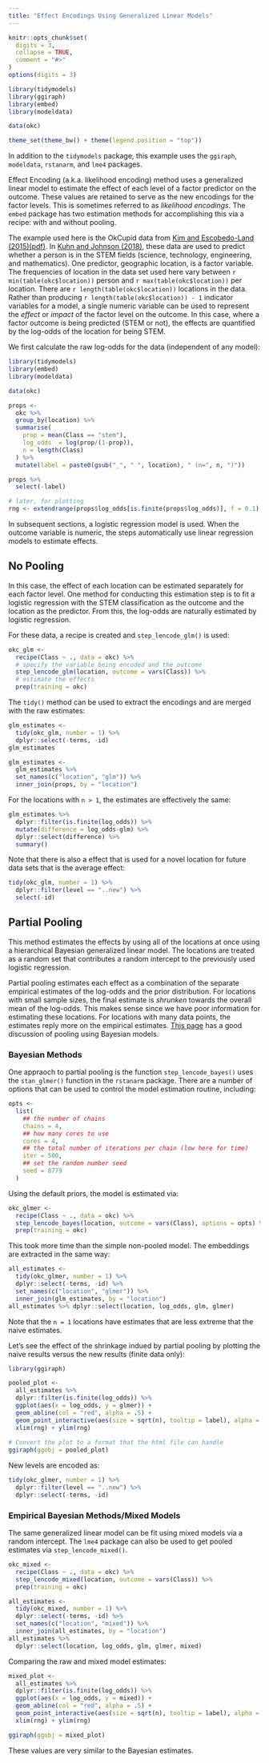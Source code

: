 ```yaml
---
title: "Effect Encodings Using Generalized Linear Models"
---
```


```r
knitr::opts_chunk$set(
  digits = 3,
  collapse = TRUE,
  comment = "#>"
)
options(digits = 3)

library(tidymodels)
library(ggiraph)
library(embed)
library(modeldata)

data(okc)

theme_set(theme_bw() + theme(legend.position = "top"))
```

In addition to the `tidymodels` package, this example uses the `ggiraph`, `modeldata`, `rstanarm`, and `lme4` packages. 

Effect Encoding (a.k.a. likelihood encoding) method uses a generalized linear model to estimate the effect of each level of a factor predictor on the outcome. These values are retained to serve as the new encodings for the factor levels. This is sometimes referred to as _likelihood encodings_. The `embed` package has two estimation methods for accomplishing this via a recipe: with and without pooling. 

The example used here is the OkCupid data from [Kim and Escobedo-Land (2015)(pdf)](http://www.amstat.org/publications/jse/v23n2/kim.pdf). In [Kuhn and Johnson (2018)](http://feat.engineering), these data are used to predict whether a person is in the STEM fields (science, technology, engineering, and mathematics). One predictor, geographic location, is a factor variable. The frequencies of location in the data set used here vary between `r min(table(okc$location))` person and `r max(table(okc$location))` per location. There are `r length(table(okc$location))` locations in the data. Rather than producing `r length(table(okc$location)) - 1` indicator variables for a model, a single numeric variable can be used to represent the _effect_ or _impact_ of the factor level on the outcome. In this case, where a factor outcome is being predicted (STEM or not), the effects are quantified by the log-odds of the location for being STEM.  

We first calculate the raw log-odds for the data (independent of any model):

```r
library(tidymodels)
library(embed)
library(modeldata)

data(okc)

props <- 
  okc %>%
  group_by(location) %>%
  summarise(
    prop = mean(Class == "stem"),
    log_odds  = log(prop/(1-prop)),
    n = length(Class)
  ) %>% 
  mutate(label = paste0(gsub("_", " ", location), " (n=", n, ")"))

props %>%
  select(-label)

# later, for plotting
rng <- extendrange(props$log_odds[is.finite(props$log_odds)], f = 0.1)
```

In subsequent sections, a logistic regression model is used. When the outcome variable is numeric, the steps automatically use linear regression models to estimate effects. 

## No Pooling

In this case, the effect of each location can be estimated separately for each factor level. One method for conducting this estimation step is to fit a logistic regression with the STEM classification as the outcome and the location as the predictor. From this, the log-odds are naturally estimated by logistic regression. 

For these data, a recipe is created and `step_lencode_glm()` is used:

```r
okc_glm <- 
  recipe(Class ~ ., data = okc) %>%
  # specify the variable being encoded and the outcome
  step_lencode_glm(location, outcome = vars(Class)) %>%
  # estimate the effects
  prep(training = okc)
```

The `tidy()` method can be used to extract the encodings and are merged with the raw estimates:

```r
glm_estimates <- 
  tidy(okc_glm, number = 1) %>% 
  dplyr::select(-terms, -id) 
glm_estimates

glm_estimates <- 
  glm_estimates %>%
  set_names(c("location", "glm")) %>%
  inner_join(props, by = "location") 
```

For the locations with `n > 1`, the estimates are effectively the same:

```r
glm_estimates %>%
  dplyr::filter(is.finite(log_odds)) %>%
  mutate(difference = log_odds-glm) %>%
  dplyr::select(difference) %>%
  summary()
```

Note that there is also a effect that is used for a novel location for future data sets that is the average effect:

```r
tidy(okc_glm, number = 1) %>%
  dplyr::filter(level == "..new") %>%
  select(-id)
```

## Partial Pooling

This method estimates the effects by using all of the locations at once using a hierarchical Bayesian generalized linear model. The locations are treated as a random set that contributes a random intercept to the previously used logistic regression. 

Partial pooling estimates each effect as a combination of the separate empirical estimates of the log-odds and the prior distribution. For locations with small sample sizes, the final estimate is _shrunken_ towards the overall mean of the log-odds. This makes sense since we have poor information for estimating these locations. For locations with many data points, the estimates reply more on the empirical estimates. [This page](https://cran.r-project.org/web/packages/rstanarm/vignettes/glmer.html) has a good discussion of pooling using Bayesian models. 
 
### Bayesian Methods

One appraoch to partial pooling is the function `step_lencode_bayes()` uses the `stan_glmer()` function in the `rstanarm` package. There are a number of options that can be used to control the model estimation routine, including:

```r
opts <- 
  list(
    ## the number of chains
    chains = 4,
    ## how many cores to use 
    cores = 4,
    ## the total number of iterations per chain (low here for time)
    iter = 500,
    ## set the random number seed
    seed = 8779
  )
```

Using the default priors, the model is estimated via:

```r
okc_glmer <- 
  recipe(Class ~ ., data = okc) %>%
  step_lencode_bayes(location, outcome = vars(Class), options = opts) %>% 
  prep(training = okc)
```

This took more time than the simple non-pooled model. The embeddings are extracted in the same way:

```r
all_estimates <- 
  tidy(okc_glmer, number = 1) %>% 
  dplyr::select(-terms, -id) %>%
  set_names(c("location", "glmer")) %>%
  inner_join(glm_estimates, by = "location")
all_estimates %>% dplyr::select(location, log_odds, glm, glmer)
```

Note that the `n = 1` locations have estimates that are less extreme that the naive estimates. 

Let's see the effect of the shrinkage indued by partial pooling by plotting the naive results versus the new results (finite data only):

```r
library(ggiraph)

pooled_plot <-
  all_estimates %>%
  dplyr::filter(is.finite(log_odds)) %>%
  ggplot(aes(x = log_odds, y = glmer)) + 
  geom_abline(col = "red", alpha = .5) + 
  geom_point_interactive(aes(size = sqrt(n), tooltip = label), alpha = .5) +
  xlim(rng) + ylim(rng) 
  
# Convert the plot to a format that the html file can handle
ggiraph(ggobj = pooled_plot)  
```

New levels are encoded as:

```r
tidy(okc_glmer, number = 1) %>%
  dplyr::filter(level == "..new") %>%
  dplyr::select(-terms, -id)
```

### Empirical Bayesian Methods/Mixed Models

The same generalized linear model can be fit using mixed models via a random intercept. The `lme4` package can also be used to get pooled estimates via `step_lencode_mixed()`.

```r
okc_mixed <- 
  recipe(Class ~ ., data = okc) %>%
  step_lencode_mixed(location, outcome = vars(Class)) %>% 
  prep(training = okc)

all_estimates <- 
  tidy(okc_mixed, number = 1) %>% 
  dplyr::select(-terms, -id) %>%
  set_names(c("location", "mixed")) %>%
  inner_join(all_estimates, by = "location")
all_estimates %>% 
  dplyr::select(location, log_odds, glm, glmer, mixed)
```

Comparing the raw and mixed model estimates:

```r
mixed_plot <-
  all_estimates %>%
  dplyr::filter(is.finite(log_odds)) %>%
  ggplot(aes(x = log_odds, y = mixed)) + 
  geom_abline(col = "red", alpha = .5) + 
  geom_point_interactive(aes(size = sqrt(n), tooltip = label), alpha = .5) + 
  xlim(rng) + ylim(rng) 

ggiraph(ggobj = mixed_plot)
```

These values are very similar to the Bayesian estimates. 
